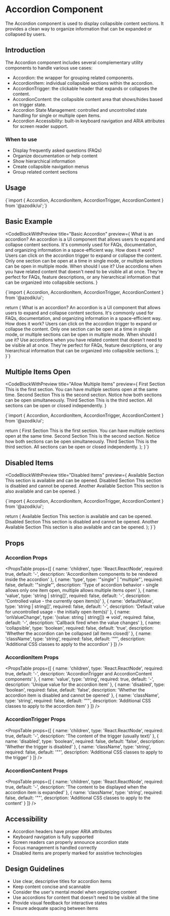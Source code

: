 
# Accordion Component

The Accordion component is used to display collapsible content sections. It provides a clean way to organize information that can be expanded or collapsed by users.

## Introduction

The Accordion component includes several complementary utility components to handle various use cases:

- Accordion: the wrapper for grouping related components.
- AccordionItem: individual collapsible sections within the accordion.
- AccordionTrigger: the clickable header that expands or collapses the content.
- AccordionContent: the collapsible content area that shows/hides based on trigger state.
- Accordion State Management: controlled and uncontrolled state handling for single or multiple open items.
- Accordion Accessibility: built-in keyboard navigation and ARIA attributes for screen reader support.

### When to use
- Display frequently asked questions (FAQs)
- Organize documentation or help content
- Show hierarchical information
- Create collapsible navigation menus
- Group related content sections

## Usage

<CodeBlock language="tsx">
{`import { Accordion, AccordionItem, AccordionTrigger, AccordionContent } from '@azodik/ui';`}
</CodeBlock>

## Basic Example

<CodeBlockWithPreview 
  title="Basic Accordion"
  preview={
    <Accordion type="single" collapsible>
      <AccordionItem value="item-1">
        <AccordionTrigger>What is an accordion?</AccordionTrigger>
        <AccordionContent>
          An accordion is a UI component that allows users to expand and collapse content sections. It's commonly used for FAQs, documentation, and organizing information in a space-efficient way.
        </AccordionContent>
      </AccordionItem>
      <AccordionItem value="item-2">
        <AccordionTrigger>How does it work?</AccordionTrigger>
        <AccordionContent>
          Users can click on the accordion trigger to expand or collapse the content. Only one section can be open at a time in single mode, or multiple sections can be open in multiple mode.
        </AccordionContent>
      </AccordionItem>
      <AccordionItem value="item-3">
        <AccordionTrigger>When should I use it?</AccordionTrigger>
        <AccordionContent>
          Use accordions when you have related content that doesn't need to be visible all at once. They're perfect for FAQs, feature descriptions, or any hierarchical information that can be organized into collapsible sections.
        </AccordionContent>
      </AccordionItem>
    </Accordion>
  }
>
{`import { Accordion, AccordionItem, AccordionTrigger, AccordionContent } from '@azodik/ui';

  return (
    <Accordion type="single" collapsible>
      <AccordionItem value="item-1">
        <AccordionTrigger>What is an accordion?</AccordionTrigger>
        <AccordionContent>
          An accordion is a UI component that allows users to expand and collapse content sections. It's commonly used for FAQs, documentation, and organizing information in a space-efficient way.
        </AccordionContent>
      </AccordionItem>
      <AccordionItem value="item-2">
        <AccordionTrigger>How does it work?</AccordionTrigger>
        <AccordionContent>
          Users can click on the accordion trigger to expand or collapse the content. Only one section can be open at a time in single mode, or multiple sections can be open in multiple mode.
        </AccordionContent>
      </AccordionItem>
      <AccordionItem value="item-3">
        <AccordionTrigger>When should I use it?</AccordionTrigger>
        <AccordionContent>
          Use accordions when you have related content that doesn't need to be visible all at once. They're perfect for FAQs, feature descriptions, or any hierarchical information that can be organized into collapsible sections.
        </AccordionContent>
      </AccordionItem>
    </Accordion>
  );
}`}
</CodeBlockWithPreview>

## Multiple Items Open

<CodeBlockWithPreview 
  title="Allow Multiple Items"
  preview={
    <Accordion type="multiple">
      <AccordionItem value="item-1">
        <AccordionTrigger>First Section</AccordionTrigger>
        <AccordionContent>
          This is the first section. You can have multiple sections open at the same time.
        </AccordionContent>
      </AccordionItem>
      <AccordionItem value="item-2">
        <AccordionTrigger>Second Section</AccordionTrigger>
        <AccordionContent>
          This is the second section. Notice how both sections can be open simultaneously.
        </AccordionContent>
      </AccordionItem>
      <AccordionItem value="item-3">
        <AccordionTrigger>Third Section</AccordionTrigger>
        <AccordionContent>
          This is the third section. All sections can be open or closed independently.
        </AccordionContent>
      </AccordionItem>
    </Accordion>
  }
>
{`import { Accordion, AccordionItem, AccordionTrigger, AccordionContent } from '@azodik/ui';

  return (
    <Accordion type="multiple">
      <AccordionItem value="item-1">
        <AccordionTrigger>First Section</AccordionTrigger>
        <AccordionContent>
          This is the first section. You can have multiple sections open at the same time.
        </AccordionContent>
      </AccordionItem>
      <AccordionItem value="item-2">
        <AccordionTrigger>Second Section</AccordionTrigger>
        <AccordionContent>
          This is the second section. Notice how both sections can be open simultaneously.
        </AccordionContent>
      </AccordionItem>
      <AccordionItem value="item-3">
        <AccordionTrigger>Third Section</AccordionTrigger>
        <AccordionContent>
          This is the third section. All sections can be open or closed independently.
        </AccordionContent>
      </AccordionItem>
    </Accordion>
  );
}`}
</CodeBlockWithPreview>

## Disabled Items

<CodeBlockWithPreview 
  title="Disabled Items"
  preview={
    <Accordion type="single" collapsible>
      <AccordionItem value="available">
        <AccordionTrigger>Available Section</AccordionTrigger>
        <AccordionContent>
          This section is available and can be opened.
        </AccordionContent>
      </AccordionItem>
      <AccordionItem value="disabled" disabled>
        <AccordionTrigger>Disabled Section</AccordionTrigger>
        <AccordionContent>
          This section is disabled and cannot be opened.
        </AccordionContent>
      </AccordionItem>
      <AccordionItem value="another">
        <AccordionTrigger>Another Available Section</AccordionTrigger>
        <AccordionContent>
          This section is also available and can be opened.
        </AccordionContent>
      </AccordionItem>
    </Accordion>
  }
>
{`import { Accordion, AccordionItem, AccordionTrigger, AccordionContent } from '@azodik/ui';

  return (
    <Accordion type="single" collapsible>
      <AccordionItem value="available">
        <AccordionTrigger>Available Section</AccordionTrigger>
        <AccordionContent>
          This section is available and can be opened.
        </AccordionContent>
      </AccordionItem>
      <AccordionItem value="disabled" disabled>
        <AccordionTrigger>Disabled Section</AccordionTrigger>
        <AccordionContent>
          This section is disabled and cannot be opened.
        </AccordionContent>
      </AccordionItem>
      <AccordionItem value="another">
        <AccordionTrigger>Another Available Section</AccordionTrigger>
        <AccordionContent>
          This section is also available and can be opened.
        </AccordionContent>
      </AccordionItem>
    </Accordion>
  );
}`}
</CodeBlockWithPreview>

## Props

### Accordion Props

<PropsTable props={[
  {
    name: 'children',
    type: 'React.ReactNode',
    required: true,
    default: '-',
    description: 'AccordionItem components to be rendered inside the accordion'
  },
  {
    name: 'type',
    type: '"single" | "multiple"',
    required: false,
    default: '"single"',
    description: 'Type of accordion behavior - single allows only one item open, multiple allows multiple items open'
  },
  {
    name: 'value',
    type: 'string | string[]',
    required: false,
    default: '-',
    description: 'Controlled value - the currently open item(s)'
  },
  {
    name: 'defaultValue',
    type: 'string | string[]',
    required: false,
    default: '-',
    description: 'Default value for uncontrolled usage - the initially open item(s)'
  },
  {
    name: 'onValueChange',
    type: '(value: string | string[]) => void',
    required: false,
    default: '-',
    description: 'Callback fired when the value changes'
  },
  {
    name: 'collapsible',
    type: 'boolean',
    required: false,
    default: 'true',
    description: 'Whether the accordion can be collapsed (all items closed)'
  },
  {
    name: 'className',
    type: 'string',
    required: false,
    default: '""',
    description: 'Additional CSS classes to apply to the accordion'
  }
]} />

### AccordionItem Props

<PropsTable props={[
  {
    name: 'children',
    type: 'React.ReactNode',
    required: true,
    default: '-',
    description: 'AccordionTrigger and AccordionContent components'
  },
  {
    name: 'value',
    type: 'string',
    required: true,
    default: '-',
    description: 'Unique value for the accordion item'
  },
  {
    name: 'disabled',
    type: 'boolean',
    required: false,
    default: 'false',
    description: 'Whether the accordion item is disabled and cannot be opened'
  },
  {
    name: 'className',
    type: 'string',
    required: false,
    default: '""',
    description: 'Additional CSS classes to apply to the accordion item'
  }
]} />

### AccordionTrigger Props

<PropsTable props={[
  {
    name: 'children',
    type: 'React.ReactNode',
    required: true,
    default: '-',
    description: 'The content of the trigger (usually text)'
  },
  {
    name: 'disabled',
    type: 'boolean',
    required: false,
    default: 'false',
    description: 'Whether the trigger is disabled'
  },
  {
    name: 'className',
    type: 'string',
    required: false,
    default: '""',
    description: 'Additional CSS classes to apply to the trigger'
  }
]} />

### AccordionContent Props

<PropsTable props={[
  {
    name: 'children',
    type: 'React.ReactNode',
    required: true,
    default: '-',
    description: 'The content to be displayed when the accordion item is expanded'
  },
  {
    name: 'className',
    type: 'string',
    required: false,
    default: '""',
    description: 'Additional CSS classes to apply to the content'
  }
]} />

## Accessibility

- Accordion headers have proper ARIA attributes
- Keyboard navigation is fully supported
- Screen readers can properly announce accordion state
- Focus management is handled correctly
- Disabled items are properly marked for assistive technologies

## Design Guidelines

- Use clear, descriptive titles for accordion items
- Keep content concise and scannable
- Consider the user's mental model when organizing content
- Use accordions for content that doesn't need to be visible all the time
- Provide visual feedback for interactive states
- Ensure adequate spacing between items
